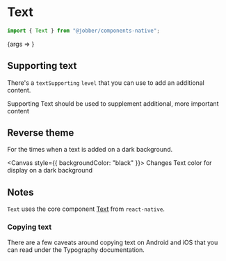 
<Meta title="Components/Text and Typography/Text/Mobile" component={Text} />

# Text

```ts
import { Text } from "@jobber/components-native";
```

<Canvas>
  <Story
    name="Mobile"
    args={{
      children:
        '"640K is more memory than anyone will ever need on a computer" - Not Bill Gates',
    }}
  >
    {args => <Text {...args} />}
  </Story>
</Canvas>

<ArgsTable of={Text} story="Mobile" />

## Supporting text

There's a `textSupporting` `level` that you can use to add an additional
content.

<Canvas>
  <Text level="textSupporting">
    Supporting Text should be used to supplement additional, more important
    content
  </Text>
</Canvas>

## Reverse theme

For the times when a text is added on a dark background.

<Canvas style={{ backgroundColor: "black" }}>
  <Text reverseTheme={true}>
    Changes Text color for display on a dark background
  </Text>
</Canvas>

## Notes

`Text` uses the core component [Text](https://reactnative.dev/docs/text) from
`react-native`.

### Copying text

There are a few caveats around copying text on Android and iOS that you can read
under the Typography documentation.
